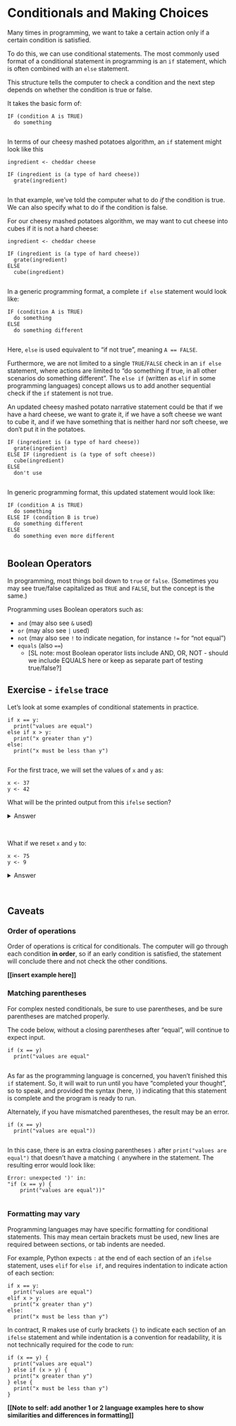 # Conditionals and Making Choices

Many times in programming, we want to take a certain action only if a certain condition is satisfied.\

To do this, we can use conditional statements. The most commonly used format of a conditional statement in programming is an `if` statement, which is often combined with an `else` statement.\

This structure tells the computer to check a condition and the next step depends on whether the condition is true or false. 

It takes the basic form of:

```
IF (condition A is TRUE)
  do something
  
```

In terms of our cheesy mashed potatoes algorithm, an `if` statement might look like this

```
ingredient <- cheddar cheese

IF (ingredient is (a type of hard cheese))
  grate(ingredient)
  
```

In that example, we've told the computer what to do _if_ the condition is true. We can also specify what to do if the condition is false. 

For our cheesy mashed potatoes algorithm, we may want to cut cheese into cubes if it is not a hard cheese:

```
ingredient <- cheddar cheese

IF (ingredient is (a type of hard cheese))
  grate(ingredient)
ELSE
  cube(ingredient)
  
```

In a generic programming format, a complete `if else` statement would look like: 

```
IF (condition A is TRUE)
  do something
ELSE 
  do something different
  
```

Here, `else` is used equivalent to "if not true", meaning `A == FALSE`.\

Furthermore, we are not limited to a single `TRUE`/`FALSE` check in an `if else` statement, where actions are limited to "do something if true, in all other scenarios do something different". The `else if` (written as `elif` in some programming languages) concept allows us to add another sequential check if the `if` statement is not true. 

An updated cheesy mashed potato narrative statement could be that if we have a hard cheese, we want to grate it, if we have a soft cheese we want to cube it, and if we have something that is neither hard nor soft cheese, we don't put it in the potatoes.

```
IF (ingredient is (a type of hard cheese))
  grate(ingredient)
ELSE IF (ingredient is (a type of soft cheese))
  cube(ingredient)
ELSE
  don't use
  
```

In generic programming format, this updated statement would look like: 

```
IF (condition A is TRUE)
  do something
ELSE IF (condition B is true)
  do something different
ELSE 
  do something even more different
  
```

## Boolean Operators

In programming, most things boil down to `true` or `false`. (Sometimes you may see true/false capitalized as `TRUE` and `FALSE`, but the concept is the same.)\

Programming uses Boolean operators such as:\

- `and` (may also see `&` used)
- `or` (may also see `|` used)
- `not` (may also see `!` to indicate negation, for instance `!=` for "not equal")
- `equals` (also `==`) 
  - [SL note: most Boolean operator lists include AND, OR, NOT - should we include EQUALS here or keep as separate part of testing true/false?]


## Exercise - `ifelse` trace 

Let's look at some examples of conditional statements in practice.

```
if x == y:
  print("values are equal")
else if x > y:
  print("x greater than y")
else:
  print("x must be less than y")
  
```
For the first trace, we will set the values of `x` and `y` as:

```
x <- 37
y <- 42

```

What will be the printed output from this `ifelse` section?\

<details>
<summary>Answer</summary>
x must be less than y 
</details>\

What if we reset `x` and `y` to:

```
x <- 75
y <- 9

```

<details>
<summary>Answer</summary>
x greater than y
</details>\

## Caveats

### Order of operations

Order of operations is critical for conditionals. The computer will go through each condition __in order__, so if an early condition is satisfied, the statement will conclude there and not check the other conditions.

__[[insert example here]]__

### Matching parentheses

For complex nested conditionals, be sure to use parentheses, and be sure parentheses are matched properly.

The code below, without a closing parentheses after "equal", will continue to expect input.

```
if (x == y) 
  print("values are equal"
  
```

As far as the programming language is concerned, you haven't finished this `if` statement. So, it will wait to run until you have "completed your thought", so to speak, and provided the syntax (here, `)`) indicating that this statement is complete and the program is ready to run.

Alternately, if you have mismatched parentheses, the result may be an error.

```
if (x == y) 
  print("values are equal"))
  
```
In this case, there is an extra closing parentheses `)` after `print("values are equal")` that doesn't have a matching `(` anywhere in the statement. The resulting error would look like:

```
Error: unexpected ')' in:
"if (x == y) {
    print("values are equal"))"
    
```

### Formatting may vary

Programming languages may have specific formatting for conditional statements. This may mean certain brackets must be used, new lines are required between sections, or tab indents are needed.

For example, Python expects `:` at the end of each section of an `ifelse` statement, uses `elif` for `else if`, and requires indentation to indicate action of each section:

```
if x == y:
  print("values are equal")
elif x > y:
  print("x greater than y")
else:
  print("x must be less than y")

```

In contract, R makes use of curly brackets `{}` to indicate each section of an `ifelse` statement and while indentation is a convention for readability, it is not technically required for the code to run:

```
if (x == y) {
  print("values are equal")
} else if (x > y) {
  print("x greater than y")
} else {
  print("x must be less than y")
}

```

__[[Note to self: add another 1 or 2 language examples here to show similarities and differences in formatting]]__



